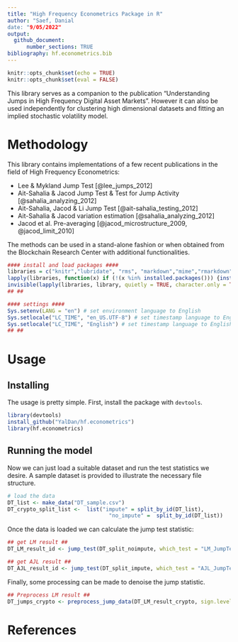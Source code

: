 ```yaml
---
title: "High Frequency Econometrics Package in R"
author: "Saef, Danial
date: "9/05/2022"
output:
  github_document: 
      number_sections: TRUE
bibliography: hf.econometrics.bib
---
```


```r
knitr::opts_chunk$set(echo = TRUE)
knitr::opts_chunk$set(eval = FALSE)
```

This library serves as a companion to the publication "Understanding Jumps in High Frequency Digital Asset Markets". However it can also be used independently for clustering high dimensional datasets and fitting an implied stochastic volatility model.

# Methodology
This library contains implementations of a few recent publications in the field of High Frequency Econometrics:

* Lee & Mykland Jump Test [@lee_jumps_2012]
* Ait-Sahalia & Jacod Jump Test & Test for Jump Activity [@sahalia_analyzing_2012]
* Ait-Sahalia, Jacod & Li Jump Test [@ait-sahalia_testing_2012]
* Ait-Sahalia & Jacod variation estimation [@sahalia_analyzing_2012]
* Jacod et al. Pre-averaging [@jacod_microstructure_2009, @jacod_limit_2010]

The methods can be used in a stand-alone fashion or when obtained from the Blockchain Research Center with additional functionalities.

```r
#### install and load packages ####
libraries = c("knitr","lubridate", "rms", "markdown","mime","rmarkdown","tinytex","data.table","lattice","latticeExtra","Hmisc","DT","scales","ggplot2")
lapply(libraries, function(x) if (!(x %in% installed.packages())) {install.packages(x, dependencies = TRUE, repos = "http://cran.us.r-project.org")} )
invisible(lapply(libraries, library, quietly = TRUE, character.only = TRUE))
## ##

#### settings ####
Sys.setenv(LANG = "en") # set environment language to English
Sys.setlocale("LC_TIME", "en_US.UTF-8") # set timestamp language to English
Sys.setlocale("LC_TIME", "English") # set timestamp language to English
## ##
```
# Usage

## Installing
The usage is pretty simple. First, install the package with `devtools`.

```r
library(devtools)
install_github("YalDan/hf.econometrics")
library(hf.econometrics)
``` 

## Running the model
Now we can just load a suitable dataset and run the test statistics we desire. A sample dataset is provided to illustrate the necessary file structure. 

```r
# load the data 
DT_list <- make_data("DT_sample.csv")
DT_crypto_split_list <-  list("impute" = split_by_id(DT_list),
                                "no_impute" =  split_by_id(DT_list))

``` 

Once the data is loaded we can calculate the jump test statistic:

```r
## get LM result ##
DT_LM_result_id <- jump_test(DT_split_noimpute, which_test = "LM_JumpTest")

## get AJL result ##
DT_AJL_result_id <- jump_test(DT_split_impute, which_test = "AJL_JumpTest")
``` 

Finally, some processing can be made to denoise the jump statistic.

```r
## Preprocess LM result ##
DT_jumps_crypto <- preprocess_jump_data(DT_LM_result_crypto, sign.level = 0.001)
``` 

# References
